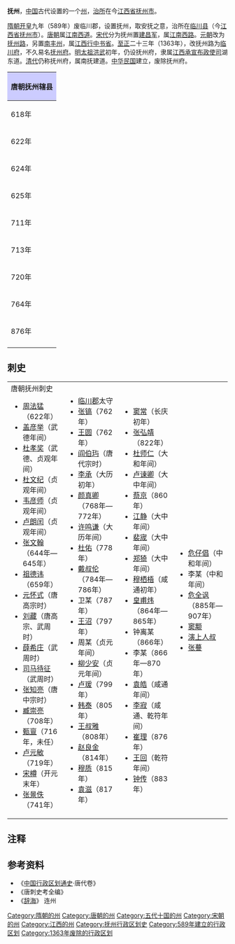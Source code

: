 '''抚州'''，[[中国|中国]]古代设置的一个[[州|州]]，[[治所|治所]]在今[[江西省|江西省]][[抚州市|抚州市]]。

[[隋朝|隋朝]][[开皇|开皇]]九年（589年）废临川郡，设置抚州，取安抚之意，治所在[[临川县|临川县]]（今[[江西省|江西省]][[抚州市|抚州市]]）。[[唐朝|唐朝]]属[[江南西道|江南西道]]。[[宋代|宋代]]分为抚州置[[建昌军|建昌军]]，属[[江南西路|江南西路]]。[[元朝|元朝]]改为[[抚州路|抚州路]]，另置[[南丰州_(元朝)|南丰州]]，属[[江西行中书省|江西行中书省]]。[[至正|至正]]二十三年（1363年），改抚州路为[[临川府|临川府]]，不久易名[[抚州府|抚州府]]。[[明太祖|明太祖]][[洪武|洪武]]初年，仍设抚州府，隶属[[江西承宣布政使司|江西承宣布政使司]]湖东道。[[清代|清代]]仍称抚州府，属南抚建道。[[中华民国|中华民国]]建立，废除抚州府。
{| align=center class="wikitable" style="width:600px; text-align:center"
|-
!colspan="2" style="background:#ccccff"|'''唐朝抚州辖县'''
|-
|618年||[[临川县|临川县]]、[[南城县|南城县]]、[[崇仁县|崇仁县]]、[[邵武县|邵武县]]、[[巴山县|巴山县]]<ref>今[[江西省|江西省]][[乐安县|乐安县]][[公溪镇|公溪镇]]</ref>、[[兴城县|兴城县]]<ref>今[[江西省|江西省]][[永丰县|永丰县]][[鹿冈乡|鹿冈乡]]</ref>
|-
|622年||[[临川县|临川县]]、[[南城县|南城县]]、[[崇仁县|崇仁县]]、[[巴山县|巴山县]]（改为[[宜黄县|宜黄县]]）、[[邵武县|邵武县]]（新设[[永城县|永城县]]<ref>今[[江西省|江西省]][[黎川县|黎川县]][[日峰镇|日峰镇]]</ref>、[[东兴县|东兴县]]<ref>今[[江西省|江西省]][[南城县|南城县]]严和乡东门前村</ref>，[[兴城县|兴城县]]改属[[吉州|吉州]]，[[将乐县|将乐县]]<ref>今[[福建省|福建省]][[将乐县|将乐县]][[古镛镇|古镛镇]]</ref>、[[绥城县|绥城县]]<ref>今[[福建省|福建省]][[建宁县|建宁县]][[濉城镇|濉城镇]]西南三里</ref>来属）
|-
|624年||[[临川县|临川县]]、[[南城县|南城县]]、[[崇仁县|崇仁县]]、[[宜黄县|宜黄县]]（废除[[永城县|永城县]]、[[东兴县|东兴县]]、[[将乐县|将乐县]]，[[邵武县|邵武县]]、[[绥城县|绥城县]]改属[[建州|建州]]）
|-
|625年||[[临川县|临川县]]、[[南城县|南城县]]、[[崇仁县|崇仁县]]（废除[[宜黄县|宜黄县]]）
|-
|711年||[[临川县|临川县]]、[[南城县|南城县]]、[[崇仁县|崇仁县]]（新设[[南丰县|南丰县]]<ref>今[[江西省|江西省]][[南丰县|南丰县]][[琴城镇|琴城镇]]</ref>）
|-
|713年||[[临川县|临川县]]、[[南城县|南城县]]、[[崇仁县|崇仁县]]（废除[[南丰县|南丰县]]）
|-
|720年||[[临川县|临川县]]、[[南城县|南城县]]、[[崇仁县|崇仁县]]（重设[[南丰县|南丰县]]）
|-
|764年||[[临川县|临川县]]<ref>改治今[[江西省|江西省]][[抚州市|抚州市]][[临川区|临川区]]二仙桥</ref>、[[南城县|南城县]]、[[崇仁县|崇仁县]]、[[南丰县|南丰县]]
|-
|876年||[[临川县|临川县]]、[[南城县|南城县]]<ref>改治今[[江西省|江西省]][[建昌县|建昌县]][[天井源乡|天井源乡]]</ref>、[[崇仁县|崇仁县]]、[[南丰县|南丰县]]
|-
|}
== 刺史 ==
{|
|valign=top|
;唐朝抚州刺史
*[[周法猛|周法猛]]（622年）
*[[盖彦举|盖彦举]]（武德年间）
*[[杜孝奖|杜孝奖]]（武德、贞观年间）
*[[杜文纪|杜文纪]]（贞观年间）
*[[韦彦师|韦彦师]]（贞观年间）
*[[卢朗闰|卢朗闰]]（贞观年间）
*[[张文翰|张文翰]]（644年—645年）
*[[祖德讳|祖德讳]]（659年）
*[[元怀式|元怀式]]（唐高宗时）
*[[刘藏|刘藏]]（唐高宗、武周时）
*[[薛希庄|薛希庄]]（武周时）
*[[司马待征|司马待征]]（武周时）
*[[张知亮|张知亮]]（唐中宗时）
*[[臧崇亮|臧崇亮]]（708年）
*[[甄亶|甄亶]]（716年，未任）
*[[卢元敏|卢元敏]]（719年）
*[[宋樽|宋樽]]（开元末年）
*[[张景佚|张景佚]]（741年）
|valign=top|
*[[临川郡|临川郡]]太守
*[[张镐|张镐]]（762年）
*[[王圆|王圆]]（762年）
*[[阎伯玙|阎伯玙]]（唐代宗时）
*[[李承|李承]]（大历初年）
*[[颜真卿|颜真卿]]（768年—772年）
*[[许鸣谦|许鸣谦]]（大历年间）
*[[杜佑|杜佑]]（778年）
*[[戴叔伦|戴叔伦]]（784年—786年）
*卫某（787年）
*[[王沼|王沼]]（797年）
*周某（贞元年间）
*[[柳少安|柳少安]]（贞元年间）
*[[卢瑗|卢瑗]]（799年）
*[[韩泰|韩泰]]（805年）
*[[王叔雅|王叔雅]]（808年）
*[[赵良金|赵良金]]（814年）
*[[穆质|穆质]]（815年）
*[[袁滋|袁滋]]（817年）
|valign=top|
*[[窦常|窦常]]（长庆初年）
*[[张弘靖|张弘靖]]（822年）
*[[杜师仁|杜师仁]]（大和年间）
*[[卢谏卿|卢谏卿]]（大中年间）
*[[蔡京|蔡京]]（860年）
*[[江静|江静]]（大中年间）
*[[裴宬|裴宬]]（大中年间）
*[[郑猗|郑猗]]（大中年间）
*[[穆栖梧|穆栖梧]]（咸通初年）
*[[皇甫炜|皇甫炜]]（864年—865年）
*钟离某（866年）
*李某（866年—870年）
*[[袁皓|袁皓]]（咸通年间）
*[[李寂|李寂]]（咸通、乾符年间）
*[[崔理|崔理]]（876年）
*[[王回|王回]]（乾符年间）
*[[钟传|钟传]]（883年）
|valign=top|
*[[危仔倡|危仔倡]]（中和年间）
*李某（中和年间）
*[[危全讽|危全讽]]（885年—907年）
*[[窦颙|窦颙]]
*[[演上人叔|演上人叔]]
*[[张謩|张謩]]
|}

== 注释 ==
{{reflist}}
== 参考资料 ==
* 《[[中国行政区划通史|中国行政区划通史]]·唐代卷》
* 《唐刺史考全编》
*《[[辞海|辞海]]》 连州

{{隋朝行政區劃|nocat}}
{{唐朝行政區劃|nocat}}
{{十國行政区划|nocat}}
{{北宋行政区划|nocat}}
{{南宋行政区划|nocat}}
{{DEFAULTSORT:F}}
[[Category:隋朝的州|Category:隋朝的州]]
[[Category:唐朝的州|Category:唐朝的州]]
[[Category:五代十国的州|Category:五代十国的州]]
[[Category:宋朝的州|Category:宋朝的州]]
[[Category:江西的州|Category:江西的州]]
[[Category:抚州行政区划史|Category:抚州行政区划史]]
[[Category:589年建立的行政区划|Category:589年建立的行政区划]]
[[Category:1363年废除的行政区划|Category:1363年废除的行政区划]]